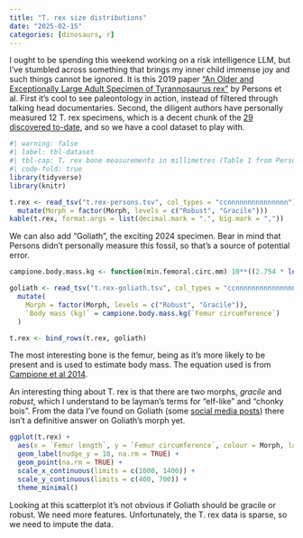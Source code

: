 ```yaml
---
title: "T. rex size distributions"
date: "2025-02-15"
categories: [dinosaurs, r]
---
```


I ought to be spending this weekend working on a risk intelligence LLM, but I've stumbled across something that brings my inner child immense joy and such things cannot be ignored. It is this 2019 paper ["An Older and Exceptionally Large Adult Specimen of Tyrannosaurus rex"](https://anatomypubs.onlinelibrary.wiley.com/doi/10.1002/ar.24118) by Persons et al. First it's cool to see paleontology in action, instead of filtered through talking head documentaries. Second, the diligent authors have personally measured 12 T. rex specimens, which is a decent chunk of the [29 discovered to-date](https://en.wikipedia.org/wiki/Specimens_of_Tyrannosaurus), and so we have a cool dataset to play with.

```r
#| warning: false
#| label: tbl-dataset
#| tbl-cap: T. rex bone measurements in millimetres (Table 1 from Persons et al 2019).
#| code-fold: true
library(tidyverse)
library(knitr)

t.rex <- read_tsv("t.rex-persons.tsv", col_types = "ccnnnnnnnnnnnnnnn") |>
  mutate(Morph = factor(Morph, levels = c("Robust", "Gracile")))
kable(t.rex, format.args = list(decimal.mark = ".", big.mark = ","))
```

We can also add "Goliath", the exciting 2024 specimen. Bear in mind that Persons didn't personally measure this fossil, so that's a source of potential error.

```r
campione.body.mass.kg <- function(min.femoral.circ.mm) 10**((2.754 * log10(min.femoral.circ.mm) - 0.683) - 3)

goliath <- read_tsv("t.rex-goliath.tsv", col_types = "ccnnnnnnnnnnnnnnn") |>
  mutate(
    Morph = factor(Morph, levels = c("Robust", "Gracile")),
    `Body mass (kg)` = campione.body.mass.kg(`Femur circumference`)
  )

t.rex <- bind_rows(t.rex, goliath)
```

The most interesting bone is the femur, being as it's more likely to be present and is used to estimate body mass. The equation used is from [Campione et al 2014](https://besjournals.onlinelibrary.wiley.com/doi/10.1111/2041-210X.12226).

An interesting thing about T. rex is that there are two morphs, _gracile_ and _robust_, which I understand to be layman's terms for "elf-like" and "chonky bois". From the data I've found on Goliath (some [social media posts](https://www.instagram.com/p/DF-XdPuvXG0/?img_index=1)) there isn't a definitive answer on Goliath's morph yet.

```r
ggplot(t.rex) +
  aes(x = `Femur length`, y = `Femur circumference`, colour = Morph, label = Specimens) +
  geom_label(nudge_y = 10, na.rm = TRUE) +
  geom_point(na.rm = TRUE) +
  scale_x_continuous(limits = c(1000, 1400)) +
  scale_y_continuous(limits = c(400, 700)) +
  theme_minimal()
```

Looking at this scatterplot it's not obvious if Goliath should be gracile or robust. We need more features. Unfortunately, the T. rex data is sparse, so we need to impute the data.